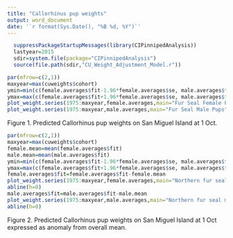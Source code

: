 ---
title: "Callorhinus pup weights"
output: word_document
date: '`r format(Sys.Date(), "%B %d, %Y")`'
---


```{r,results="hide",echo=FALSE}
  suppressPackageStartupMessages(library(CIPinnipedAnalysis))
  lastyear=2015
  sdir=system.file(package="CIPinnipedAnalysis")
  source(file.path(sdir,"CU_Weight_Adjustment_Model.r"))
```


```{r,echo=FALSE,fig.width=6,fig.height=7,dpi=300}
par(mfrow=c(2,1))
maxyear=max(cuweights$cohort)
ymin=min(c(female.averages$fit-1.96*female.averages$se, male.averages$fit-1.96*male.averages$se))*.9
ymax=max(c(female.averages$fit+1.96*female.averages$se, male.averages$fit+1.96*male.averages$se))*1.1
plot_weight.series(1975:maxyear,female.averages,main="Fur Seal Female Pups",ylim=c(ymin,ymax),date="1 Oct")
plot_weight.series(1975:maxyear,male.averages,main="Fur Seal Male Pups",ylim=c(ymin,ymax),date="1 Oct")
```

Figure 1. Predicted Callorhinus pup weights on San Miguel Island at 1 Oct. 


```{r,echo=FALSE,fig.width=6,fig.height=7,dpi=300}
par(mfrow=c(2,1))
maxyear=max(cuweights$cohort)
female.mean=mean(female.averages$fit)
male.mean=mean(male.averages$fit)
ymin=min(c(female.averages$fit-1.96*female.averages$se, male.averages$fit-1.96*male.averages$se))*.9
ymax=max(c(female.averages$fit+1.96*female.averages$se, male.averages$fit+1.96*male.averages$se))*1.1
female.averages$fit=female.averages$fit-female.mean
plot_weight.series(1975:maxyear,female.averages,main="Northern fur seal female pups",ylim=c(ymin-female.mean,ymax-female.mean),date="1 Oct")
abline(h=0)
male.averages$fit=male.averages$fit-male.mean
plot_weight.series(1975:maxyear,male.averages,main="Northern fur seal male pups",ylim=c(ymin-male.mean,ymax-male.mean),date="1 Oct")
abline(h=0)
```

Figure 2. Predicted Callorhinus pup weights on San Miguel Island at 1 Oct expressed as anomaly from overall mean. 

